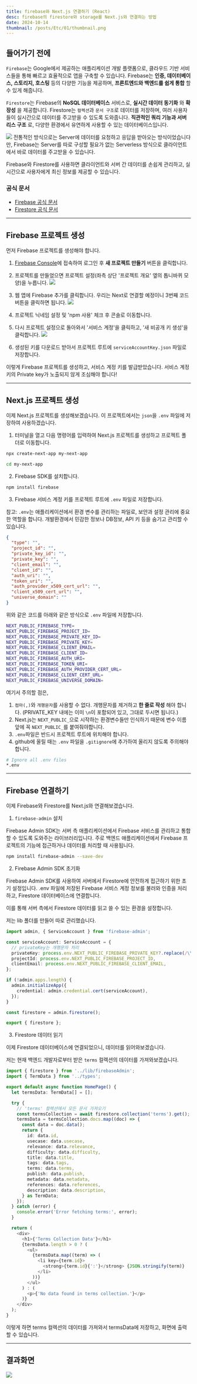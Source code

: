 ```yaml
---
title: firebase와 Next.js 연결하기 (React)
desc: firebase의 firestore와 storage를 Next.js와 연결하는 방법
date: 2024-10-14
thumbnail: /posts/Etc/01/thumbnail.png
---
```


## 들어가기 전에

`Firebase`는 Google에서 제공하는 애플리케이션 개발 플랫폼으로, 클라우드 기반 서비스들을 통해 빠르고 효율적으로 앱을 구축할 수 있습니다. 
Firebase는 **인증, 데이터베이스, 스토리지, 호스팅** 등의 다양한 기능을 제공하며, **프론트엔드와 백엔드를 쉽게 통합** 할 수 있게 해줍니다.

`Firestore`는 Firebase의 **NoSQL 데이터베이스** 서비스로, **실시간 데이터 동기화** 와 **확장성** 을 제공합니다. 
Firestore는 `컬렉션`과 `문서 구조`로 데이터를 저장하며, 여러 사용자들이 실시간으로 데이터를 주고받을 수 있도록 도와줍니다. 
**직관적인 쿼리 기능과 서버리스 구조** 로, 다양한 환경에서 유연하게 사용할 수 있는 데이터베이스입니다.

![](/posts/Etc/01/01.png)
전통적인 방식으로는 Server에 데이터를 요청하고 응답을 받아오는 방식이었습니다만, 
Firebase는 Server를 따로 구성할 필요가 없는 Serverless 방식으로 클라이언트에서 바로 데이터를 주고받을 수 있습니다.

Firebase와 Firestore를 사용하면 클라이언트와 서버 간 데이터를 손쉽게 관리하고, 실시간으로 사용자에게 최신 정보를 제공할 수 있습니다.

### 공식 문서

- [Firebase 공식 문서](https://firebase.google.com/docs)
- [Firestore 공식 문서](https://firebase.google.com/docs/firestore)

---

## Firebase 프로젝트 생성

먼저 Firebase 프로젝트를 생성해야 합니다.

1. [Firebase Console](https://console.firebase.google.com/)에 접속하여 로그인 후 **새 프로젝트 만들기** 버튼을 클릭합니다.

2. 프로젝트를 만들었으면 프로젝트 설정(좌측 상단 '프로젝트 개요' 옆의 톱니바퀴 모양)을 누릅니다.
![](/posts/Etc/01/02.png)

3. 웹 앱에 Firebase 추가를 클릭합니다. 우리는 Next로 연결할 예정이니 3번째 코드 버튼을 클릭하면 됩니다.
![](/posts/Etc/01/03.png)

4. 프로젝트 닉네임 설정 및 'npm 사용' 체크 후 콘솔로 이동합니다.

5. 다시 프로젝트 설정으로 돌아와서 '서비스 계정'을 클릭하고, '새 비공개 키 생성'을 클릭합니다.
![](/posts/Etc/01/04.png)

6. 생성된 키를 다운로드 받아서 프로젝트 루트에 `serviceAccountKey.json` 파일로 저장합니다.

이렇게 Firebase 프로젝트를 생성하고, 서비스 계정 키를 발급받았습니다. 서비스 계정 키의 Private key가 노출되지 않게 조심해야 합니다!

---

## Next.js 프로젝트 생성

이제 Next.js 프로젝트를 생성해보겠습니다. 이 프로젝트에서는 `json`을 `.env` 파일에 저장하여 사용하겠습니다.

1. 터미널을 열고 다음 명령어를 입력하여 Next.js 프로젝트를 생성하고 프로젝트 폴더로 이동합니다.

```bash
npx create-next-app my-next-app
```

```bash
cd my-next-app
```

2. Firebase SDK를 설치합니다.

```bash
npm install firebase
```

3. Firebase 서비스 계정 키를 프로젝트 루트에 `.env` 파일로 저장합니다.

참고: `.env`는 애플리케이션에서 환경 변수를 관리하는 파일로, 보안과 설정 관리에 중요한 역할을 합니다. 
개발환경에서 민감한 정보나 DB정보, API 키 등을 숨기고 관리할 수 있습니다.

```json title="serviceAccoundKey.json"
{
  "type": "",
  "project_id": "",
  "private_key_id": "",
  "private_key": "",
  "client_email": "",
  "client_id": "",
  "auth_uri": "",
  "token_uri": "",
  "auth_provider_x509_cert_url": "",
  "client_x509_cert_url": "",
  "universe_domain": ""
}
```
위와 같은 코드를 아래와 같은 방식으로 `.env` 파일에 저장합니다.

```bash title=".env"
NEXT_PUBLIC_FIREBASE_TYPE=
NEXT_PUBLIC_FIREBASE_PROJECT_ID=
NEXT_PUBLIC_FIREBASE_PRIVATE_KEY_ID=
NEXT_PUBLIC_FIREBASE_PRIVATE_KEY=
NEXT_PUBLIC_FIREBASE_CLIENT_EMAIL=
NEXT_PUBLIC_FIREBASE_CLIENT_ID=
NEXT_PUBLIC_FIREBASE_AUTH_URI=
NEXT_PUBLIC_FIREBASE_TOKEN_URI=
NEXT_PUBLIC_FIREBASE_AUTH_PROVIDER_CERT_URL=
NEXT_PUBLIC_FIREBASE_CLIENT_CERT_URL=
NEXT_PUBLIC_FIREBASE_UNIVERSE_DOMAIN=
```

여기서 주의할 점은,

1. `컴마(,)`와 `개행문자`를 사용할 수 없다. 개행문자를 제거하고 **한 줄로 작성** 해야 합니다. (PRIVATE_KEY 내에는 이미 `\n`이 포함되어 있고, 그대로 두시면 됩니다.)
2. Next.js는 `NEXT_PUBLIC_`으로 시작하는 환경변수들만 인식하기 때문에 변수 이름 앞에 꼭 `NEXT_PUBLIC_`를 붙여줘야합니다.
3. `.env`파일은 반드시 프로젝트 루트에 위치해야 합니다.
4. github에 올릴 때는 `.env` 파일을 `.gitignore`에 추가하여 올리지 않도록 주의해야 합니다.

```bash title=".gitignore"
# Ignore all .env files
*.env
```

---

## Firebase 연결하기

이제 Firebase와 Firestore를 Next.js와 연결해보겠습니다.

1. `firebase-admin` 설치

Firebase Admin SDK는 서버 측 애플리케이션에서 Firebase 서비스를 관리하고 통합할 수 있도록 도와주는 라이브러리입니다. 
주로 백엔드 애플리케이션에서 Firebase 프로젝트의 기능에 접근하거나 데이터를 처리할 때 사용됩니다.

```bash
npm install firebase-admin --save-dev
```

2. Firebase Admin SDK 초기화

Firebase Admin SDK를 사용하여 서버에서 Firestore에 안전하게 접근하기 위한 초기 설정입니다. 
.env 파일에 저장된 Firebase 서비스 계정 정보를 불러와 인증을 처리하고, Firestore 데이터베이스에 연결합니다. 

이를 통해 서버 측에서 Firestore 데이터를 읽고 쓸 수 있는 환경을 설정합니다.

저는 lib 폴더를 만들어 따로 관리했습니다.

```ts title="/src/lib/firebaseAdmin.ts" {showLineNumbers}
import admin, { ServiceAccount } from 'firebase-admin';

const serviceAccount: ServiceAccount = {
  // privateKey는 개행문자 처리
  privateKey: process.env.NEXT_PUBLIC_FIREBASE_PRIVATE_KEY?.replace(/\\n/g, '\n'),
  projectId: process.env.NEXT_PUBLIC_FIREBASE_PROJECT_ID,
  clientEmail: process.env.NEXT_PUBLIC_FIREBASE_CLIENT_EMAIL,
};

if (!admin.apps.length) {
  admin.initializeApp({
    credential: admin.credential.cert(serviceAccount),
  });
}

const firestore = admin.firestore();

export { firestore };
```

3. Firestore 데이터 읽기

이제 Firestore 데이터베이스에 연결되었으니, 데이터를 읽어와보겠습니다.

저는 현재 백엔드 개발자로부터 받은 `terms` 컬렉션의 데이터를 가져와보겠습니다.

```ts title="/src/app/page.tsx" {showLineNumbers} {1, 9}
import { firestore } from '../lib/firebaseAdmin';
import { TermData } from '../types';

export default async function HomePage() {
  let termsData: TermData[] = [];

  try {
    // 'terms' 컬렉션에서 모든 문서 가져오기
    const termsCollection = await firestore.collection('terms').get();
    termsData = termsCollection.docs.map((doc) => {
      const data = doc.data();
      return {
        id: data.id,
        usecase: data.usecase,
        relevance: data.relevance,
        difficulty: data.difficulty,
        title: data.title,
        tags: data.tags,
        terms: data.terms,
        publish: data.publish,
        metadata: data.metadata,
        references: data.references,
        description: data.description,
      } as TermData;
    });
  } catch (error) {
    console.error('Error fetching terms:', error);
  }

  return (
    <div>
      <h1>{'Terms Collection Data'}</h1>
      {termsData.length > 0 ? (
        <ul>
          {termsData.map((term) => (
            <li key={term.id}>
              <strong>{term.id}{':'}</strong> {JSON.stringify(term)}
            </li>
          ))}
        </ul>
      ) : (
        <p>{'No data found in terms collection.'}</p>
      )}
    </div>
  );
}
```

이렇게 하면 terms 컬렉션의 데이터를 가져와서 termsData에 저장하고, 화면에 출력할 수 있습니다.

---

## 결과화면

![](/posts/Etc/01/05.png)




